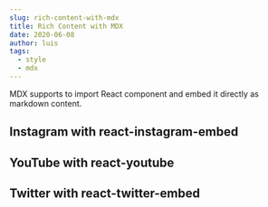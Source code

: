 ```yaml
---
slug: rich-content-with-mdx
title: Rich Content with MDX
date: 2020-06-08
author: luis
tags:
  - style
  - mdx
---
```


MDX supports to import React component and embed it directly as markdown content.

## Instagram with react-instagram-embed

<p>
  <InstagramEmbed
    url="https://instagr.am/p/Zw9o4/"
    maxWidth={320}
    hideCaption={true}
  />
</p>

## YouTube with react-youtube

<p>
  <YouTube videoId={'2g811Eo7K8U'} containerClassName={'youtube-container'} />
</p>

## Twitter with react-twitter-embed

<p>
  <TwitterTweetEmbed tweetId={'933354946111705097'} />
</p>
